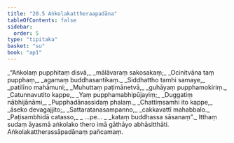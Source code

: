 ```yaml
---
title: "20.5 Aṅkolakattheraapadāna"
tableOfContents: false
sidebar:
  order: 5
type: "tipitaka"
basket: "su"
book: "ap1"
---
```



<DynamicBreadcrumb />

<Division number="23" book="ap1" bookNo="20" page="222">

<Paragraph number="2696" type="verses" book="ap1">
_“Aṅkolaṃ pupphitaṃ disvā,_  
_mālāvaraṃ sakosakaṃ;_  
_Ocinitvāna taṃ pupphaṃ,_  
_agamaṃ buddhasantikaṃ._  

</Paragraph>

</Division>
<Division number="24" book="ap1" bookNo="20" page="222">

<Paragraph number="2697" type="verses" book="ap1">
_Siddhattho tamhi samaye,_  
_patilīno mahāmuni;_  
_Muhuttaṃ paṭimānetvā,_  
_guhāyaṃ pupphamokiriṃ._  

</Paragraph>

</Division>
<Division number="25" book="ap1" bookNo="20" page="222">

<Paragraph number="2698" type="verses" book="ap1">
_Catunnavutito kappe,_  
_Yaṃ pupphamabhipūjayiṃ;_  
_Duggatiṃ nābhijānāmi,_  
_Pupphadānassidaṃ phalaṃ._  

</Paragraph>

</Division>
<Division number="26" book="ap1" bookNo="20" page="222">

<Paragraph number="2699" type="verses" book="ap1">
_Chattiṃsamhi ito kappe,_  
_āseko devagajjito;_  
_Sattaratanasampanno,_  
_cakkavattī mahabbalo._  

</Paragraph>

</Division>
<Division number="27" book="ap1" bookNo="20" page="222">

<Paragraph number="2700" type="verses" book="ap1">
_Paṭisambhidā catasso,_  
_ …pe… _  
_kataṃ buddhassa sāsanaṃ”._  

</Paragraph>

<Paragraph number="2701" book="ap1">
Itthaṃ sudaṃ āyasmā aṅkolako thero imā gāthāyo abhāsitthāti.

</Paragraph>
</Division>

<Paragraph number="2702" type="center" book="ap1">
Aṅkolakattherassāpadānaṃ pañcamaṃ.
</Paragraph>
